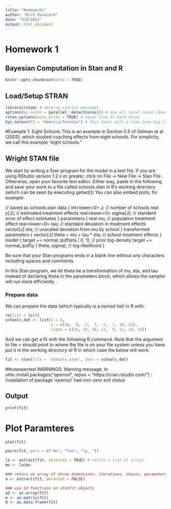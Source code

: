 ```yaml
---
title: "Homework1"
author: "Kirk Vanacore"
date: "9/8/2021"
output: html_document
---
```

# Homework 1
## Bayesian Computation in Stan and R 

```r
knitr::opts_chunk$set(echo = TRUE)
```

## Load/Setup STRAN

```r
library(rstan) # observe startup messages
options(mc.cores = parallel::detectCores()) # Use all local cores (does this work for all r packages?)
rstan_options(auto_write = TRUE) # saves stan to hard drive
Sys.setenv(TZ = "America/Toronto") # this deals with a time zone bug issue that was causes an error when running the model

```

#Example 1: Eight Schools
This is an example in Section 5.5 of Gelman et al (2003), which studied coaching effects from eight schools. For simplicity, we call this example "eight schools."

## Wright STAN file
We start by writing a Stan program for the model in a text file. If you are using RStudio version 1.2.x or greater, click on File -> New File -> Stan File . Otherwise, open your favorite text editor. Either way, paste in the following and save your work to a file called schools.stan in R's working directory (which can be seen by executing getwd())
You can also embed plots, for example:

// saved as schools.stan
data {
  int<lower=0> J;         // number of schools 
  real y[J];              // estimated treatment effects
  real<lower=0> sigma[J]; // standard error of effect estimates 
}
parameters {
  real mu;                // population treatment effect
  real<lower=0> tau;      // standard deviation in treatment effects
  vector[J] eta;          // unscaled deviation from mu by school
}
transformed parameters {
  vector[J] theta = mu + tau * eta;        // school treatment effects
}
model {
  target += normal_lpdf(eta | 0, 1);       // prior log-density
  target += normal_lpdf(y | theta, sigma); // log-likelihood
}

Be sure that your Stan programs ends in a blank line without any characters including spaces and comments.

In this Stan program, we let theta be a transformation of mu, eta, and tau instead of declaring theta in the parameters block, which allows the sampler will run more efficiently . 

### Prepare data
We can prepare the data (which typically is a named list) in R with:
```r
rm(list = ls())
schools_dat <- list(J = 8, 
                    y = c(28,  8, -3,  7, -1,  1, 18, 12),
                    sigma = c(15, 10, 16, 11,  9, 11, 10, 18))
```

And we can get a fit with the following R command. Note that the argument to file = should point to where the file is on your file system unless you have put it in the working directory of R in which case the below will work.


```r
fit <- stan(file = 'schools.stan', data = schools_dat)
```

##unexpected WARNINGS: 
Warning message:
In utils::install.packages("openssl", repos = "https://cran.rstudio.com/") :
installation of package ‘openssl’ had non-zero exit status


## Output 
```R
print(fit)

```

# Plot Paramteres
```R

plot(fit)

```


```R

pairs(fit, pars = c("mu", "tau", "lp__"))

```


```R

la <- extract(fit, permuted = TRUE) # return a list of arrays 
mu <- la$mu 

### return an array of three dimensions: iterations, chains, parameters 
a <- extract(fit, permuted = FALSE) 

### use S3 functions on stanfit objects
a2 <- as.array(fit)
m <- as.matrix(fit)
d <- as.data.frame(fit)

```